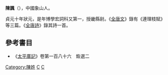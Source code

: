 {{No footnotes|time=2022-02-23T03:56:32+00:00}}
'''陳諷'''（{{bd|?||?||}}），中國象山人。

貞元十年狀元，是年博學宏詞科又第一，授畿縣尉。《[[全唐文|全唐文]]》錄有《連理枝賦》等三篇。《[[全唐詩|全唐詩]]》錄其詩一首。


[[Category:陳姓|Category:陳姓]]

==參考書目==
* 《[[太平廣記|太平廣記]]》卷第一百八十六　銓選二
[[Category:唐朝狀元|C]]
[[Category:象山縣人|C]]